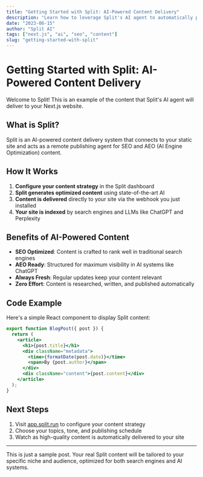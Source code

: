 ```yaml
---
title: "Getting Started with Split: AI-Powered Content Delivery"
description: "Learn how to leverage Split's AI agent to automatically publish SEO and AEO optimized content to your Next.js website."
date: "2023-06-15"
author: "Split AI"
tags: ["next.js", "ai", "seo", "content"]
slug: "getting-started-with-split"
---
```


# Getting Started with Split: AI-Powered Content Delivery

Welcome to Split! This is an example of the content that Split's AI agent will deliver to your Next.js website.

## What is Split?

Split is an AI-powered content delivery system that connects to your static site and acts as a remote publishing agent for SEO and AEO (AI Engine Optimization) content.

## How It Works

1. **Configure your content strategy** in the Split dashboard
2. **Split generates optimized content** using state-of-the-art AI
3. **Content is delivered** directly to your site via the webhook you just installed
4. **Your site is indexed** by search engines and LLMs like ChatGPT and Perplexity

## Benefits of AI-Powered Content

- **SEO Optimized**: Content is crafted to rank well in traditional search engines
- **AEO Ready**: Structured for maximum visibility in AI systems like ChatGPT
- **Always Fresh**: Regular updates keep your content relevant
- **Zero Effort**: Content is researched, written, and published automatically

## Code Example

Here's a simple React component to display Split content:

```jsx
export function BlogPost({ post }) {
  return (
    <article>
      <h1>{post.title}</h1>
      <div className="metadata">
        <time>{formatDate(post.date)}</time>
        <span>By {post.author}</span>
      </div>
      <div className="content">{post.content}</div>
    </article>
  );
}
```

## Next Steps

1. Visit [app.split.run](https://app.split.run) to configure your content strategy
2. Choose your topics, tone, and publishing schedule
3. Watch as high-quality content is automatically delivered to your site

---

This is just a sample post. Your real Split content will be tailored to your specific niche and audience, optimized for both search engines and AI systems. 